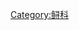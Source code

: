 {{Commons category|Acipenser}}
{{Wikispecies|Acipenser}}
{{Classification bar|动物|脊索動物門|硬骨鱼|辐鳍鱼总纲|輻鰭魚綱|軟質亞綱|鲟形目|鲟科|鱘屬}}
{{Category more}}

[[Category:鲟科|Category:鲟科]]